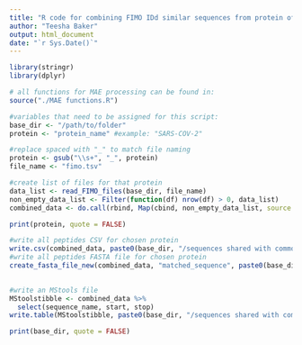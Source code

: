 ---
title: "R code for combining FIMO IDd similar sequences from protein of interest"
author: "Teesha Baker"
output: html_document
date: "`r Sys.Date()`"
---
<!-- This script is used to combine [INPUT FILE] FIMO outputs for all common binding motifs for a single protein of interest and creates a [OUTPUT FILE] FASTA file and peptie list file for visualizing sequence coverage with MStools.  -->

<!-- The code can be run code chunk by code chunk or can be knitted as an rmarkdown file -->

<!-- The first code chunk loads the required libraries, functions from MAE functions.R file and sets the base directory -->

```{r setup,  message=FALSE, warning=FALSE, echo=FALSE}
library(stringr)
library(dplyr)

# all functions for MAE processing can be found in:
source("./MAE functions.R")

#variables that need to be assigned for this script:
base_dir <- "/path/to/folder"
protein <- "protein_name" #example: "SARS-COV-2"
```

<!-- Protein of Interest -->
```{r,  message=FALSE, warning=FALSE, echo=FALSE}
#replace spaced with "_" to match file naming
protein <- gsub("\\s+", "_", protein)
file_name <- "fimo.tsv"

#create list of files for that protein 
data_list <- read_FIMO_files(base_dir, file_name)
non_empty_data_list <- Filter(function(df) nrow(df) > 0, data_list)
combined_data <- do.call(rbind, Map(cbind, non_empty_data_list, source = names(non_empty_data_list)))

print(protein, quote = FALSE)
```

<!-- Output files can be found in: -->
```{r,  message=FALSE, warning=FALSE, echo=FALSE}
#write all peptides CSV for chosen protein
write.csv(combined_data, paste0(base_dir, "/sequences shared with common motifs_", protein, ".csv"))
#write all peptides FASTA file for chosen protein 
create_fasta_file_new(combined_data, "matched_sequence", paste0(base_dir, "/sequences shared with common motifs_", 
                                                                       protein, ".fasta"))

#write an MStools file
MStoolstibble <- combined_data %>%
  select(sequence_name, start, stop)
write.table(MStoolstibble, paste0(base_dir, "/sequences shared with common motifs_", protein, "_MStools_peptidelist.txt"), quote = F, sep = "\t", row.names = F)

print(base_dir, quote = FALSE)
```
<!-- Files can the be uploaded to MStools for visualizaiton of sequence coverage and "regions of interest" that have multiple 9-mers with high sequence similarity with multiple common binding motifs.   -->
